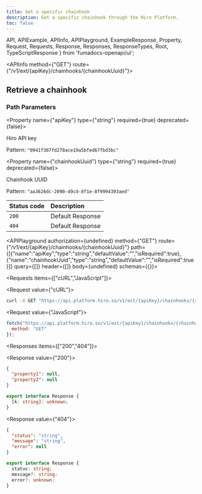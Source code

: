 ```yaml
---
title: Get a specific chainhook
description: Get a specific chainhook through the Hiro Platform.
toc: false
---
```


  API,
  APIExample,
  APIInfo,
  APIPlayground,
  ExampleResponse,
  Property,
  Request,
  Requests,
  Response,
  Responses,
  ResponseTypes,
  Root,
  TypeScriptResponse
} from 'fumadocs-openapi/ui';

<Root baseUrl="https://api.platform.hiro.so">

<API>

<APIInfo method={"GET"} route={"/v1/ext/{apiKey}/chainhooks/{chainhookUuid}"}>

## Retrieve a chainhook

### Path Parameters

<Property name={"apiKey"} type={"string"} required={true} deprecated={false}>

Hiro API key

<span>Pattern: `"0941f307fd270ace19a5bfed67fbd3bc"`</span>

</Property>

<Property name={"chainhookUuid"} type={"string"} required={true} deprecated={false}>

Chainhook UUID

<span>Pattern: `"aa3626dc-2090-49cd-8f1e-8f9994393aed"`</span>

</Property>

| Status code | Description |
| :----------- | :----------- |
| `200` | Default Response |
| `404` | Default Response |

<APIPlayground authorization={undefined} method={"GET"} route={"/v1/ext/{apiKey}/chainhooks/{chainhookUuid}"} path={[{"name":"apiKey","type":"string","defaultValue":"","isRequired":true},{"name":"chainhookUuid","type":"string","defaultValue":"","isRequired":true}]} query={[]} header={[]} body={undefined} schemas={{}}>

</APIPlayground>

</APIInfo>

<APIExample>

<Requests items={["cURL","JavaScript"]}>

<Request value={"cURL"}>

```bash
curl -X GET "https://api.platform.hiro.so/v1/ext/{apiKey}/chainhooks/{chainhookUuid}"
```

</Request>

<Request value={"JavaScript"}>

```js
fetch("https://api.platform.hiro.so/v1/ext/{apiKey}/chainhooks/{chainhookUuid}", {
  method: "GET"
});
```

</Request>

</Requests>

<Responses items={["200","404"]}>

<Response value={"200"}>

<ResponseTypes>

<ExampleResponse>

```json
{
  "property1": null,
  "property2": null
}
```

</ExampleResponse>

<TypeScriptResponse>

```ts
export interface Response {
  [k: string]: unknown;
}
```

</TypeScriptResponse>

</ResponseTypes>

</Response>

<Response value={"404"}>

<ResponseTypes>

<ExampleResponse>

```json
{
  "status": "string",
  "message": "string",
  "error": null
}
```

</ExampleResponse>

<TypeScriptResponse>

```ts
export interface Response {
  status: string;
  message?: string;
  error?: unknown;
}
```

</TypeScriptResponse>

</ResponseTypes>

</Response>

</Responses>

</APIExample>

</API>

</Root>
